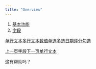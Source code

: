 ```yaml
---
title: "Overview"
---
```


1. [基本功能](/ji-ben-gong-neng)
2. [字段](/ji-ben-gong-neng/zi-duan)

[单行文本](/ji-ben-gong-neng/zi-duan/ji-chu-zi-duan/dan-hang-wen-ben)[多行文本](/ji-ben-gong-neng/zi-duan/ji-chu-zi-duan/duo-hang-wen-ben)[数值](/ji-ben-gong-neng/zi-duan/ji-chu-zi-duan/shu-zhi)[单选](/ji-ben-gong-neng/zi-duan/ji-chu-zi-duan/dan-xuan)[多选](/ji-ben-gong-neng/zi-duan/ji-chu-zi-duan/duo-xuan)[日期](/ji-ben-gong-neng/zi-duan/ji-chu-zi-duan/ri-qi)[评分](/ji-ben-gong-neng/zi-duan/ji-chu-zi-duan/ping-fen)[勾选](/ji-ben-gong-neng/zi-duan/ji-chu-zi-duan/gou-xuan)

[上一页字段](/ji-ben-gong-neng/zi-duan)[下一页单行文本](/ji-ben-gong-neng/zi-duan/ji-chu-zi-duan/dan-hang-wen-ben)

这有帮助吗？
